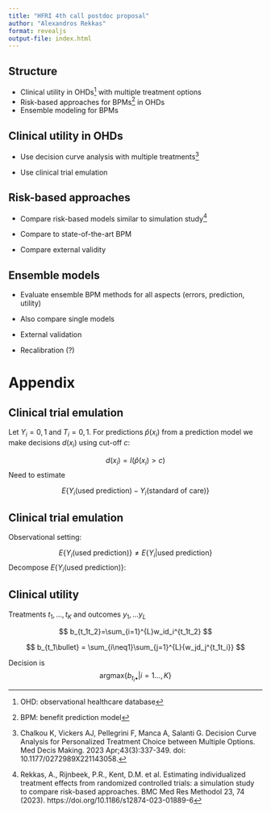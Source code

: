```yaml
---
title: "HFRI 4th call postdoc proposal"
author: "Alexandros Rekkas"
format: revealjs
output-file: index.html
---
```


## Structure

* Clinical utility in OHDs^[OHD: observational healthcare database] with multiple treatment options
* Risk-based approaches for BPMs^[BPM: benefit prediction model]
in OHDs
* Ensemble modeling for BPMs

## Clinical utility in OHDs
* Use decision curve analysis with multiple treatments^[Chalkou K, Vickers AJ, Pellegrini F, Manca A, Salanti G. Decision Curve Analysis for Personalized Treatment Choice between Multiple Options. Med Decis Making. 2023 Apr;43(3):337-349. doi: 10.1177/0272989X221143058.]

* Use clinical trial emulation

## Risk-based approaches

* Compare risk-based models similar to simulation study^[Rekkas, A., Rijnbeek, P.R., Kent, D.M. et al. Estimating individualized treatment effects from randomized controlled trials: a simulation study to compare risk-based approaches. BMC Med Res Methodol 23, 74 (2023). https://doi.org/10.1186/s12874-023-01889-6]

* Compare to state-of-the-art BPM

* Compare external validity

## Ensemble models

* Evaluate ensemble BPM methods for all aspects (errors, prediction, utility)

* Also compare single models

* External validation

* Recalibration (?)


# Appendix

## Clinical trial emulation

Let $Y_i=0,1$ and $T_i=0, 1$. For predictions $\hat{p}(x_i)$ from a prediction model we make decisions $d(x_i)$ using cut-off $c$:

$$d(x_i) = I(\hat{p}(x_i)>c)$$
Need to estimate

$$
E\{Y_i(\text{used prediction})-Y_i(\text{standard of care})\}
$$

## Clinical trial emulation

Observational setting:

$$E\{Y_i(\text{used prediction})\}\neq E\{Y_i|\text{used prediction}\}$$
Decompose $E\{Y_i(\text{used prediction})\}$:

\begin{equation}
\begin{aligned}
P(\hat{p}(x_i) < c)\times E\{Y_i(0)|\hat{p}(x_i)<c\} &+ \\
P(\hat{p}(x_i) > c)\times E\{Y_i(1)|\hat{p}(x_i)>c\}
\end{aligned}
\end{equation}

## Clinical utility

Treatments $t_1,\dots,t_K$ and outcomes $y_1,\dots y_L$

$$
b_{t_1t_2}=\sum_{i=1}^{L}w_id_i^{t_1t_2}
$$

$$
b_{t_1\bullet} = \sum_{i\neq1}\sum_{j=1}^{L}{w_jd_j^{t_1t_i}}
$$

Decision is $$\text{argmax}\{b_{t_i\bullet} | i=1\dots,K\}$$